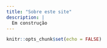 ```yaml
---
title: "Sobre este site"
description: |
  Em construção
---
```


```r
knitr::opts_chunk$set(echo = FALSE)
```


